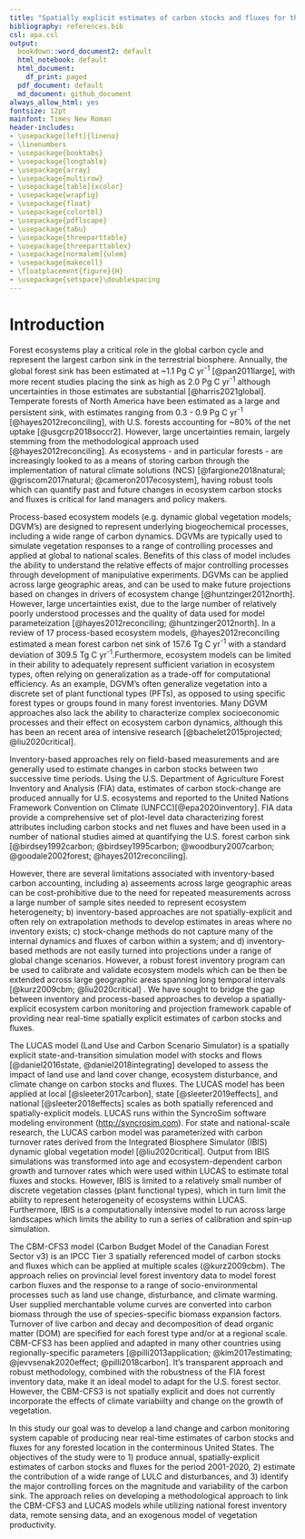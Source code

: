 ```yaml
---
title: "Spatially explicit estimates of carbon stocks and fluxes for the United States: a new approach linking the LUCAS and CBM-CFS3 models"
bibliography: references.bib
csl: apa.csl
output:
  bookdown::word_document2: default
  html_notebook: default
  html_document:
    df_print: paged
  pdf_document: default
  md_document: github_document
always_allow_html: yes
fontsize: 12pt
mainfont: Times New Roman
header-includes:
- \usepackage[left]{lineno}
- \linenumbers
- \usepackage{booktabs}
- \usepackage{longtable}
- \usepackage{array}
- \usepackage{multirow}
- \usepackage[table]{xcolor}
- \usepackage{wrapfig}
- \usepackage{float}
- \usepackage{colortbl}
- \usepackage{pdflscape}
- \usepackage{tabu}
- \usepackage{threeparttable}
- \usepackage{threeparttablex}
- \usepackage[normalem]{ulem}
- \usepackage{makecell}
- \floatplacement{figure}{H}
- \usepackage{setspace}\doublespacing
---
```


# Introduction

Forest ecosystems play a critical role in the global carbon cycle and represent the largest carbon sink in the terrestrial biosphere. Annually, the global forest sink has been estimated at \~1.1 Pg C yr^-1^ [@pan2011large], with more recent studies placing the sink as high as 2.0 Pg C yr^-1^ although uncertainties in those estimates are substantial [@harris2021global]. Temperate forests of North America have been estimated as a large and persistent sink, with estimates ranging from 0.3 - 0.9 Pg C yr^-1^ [@hayes2012reconciling], with U.S. forests accounting for \~80% of the net uptake [@usgcrp2018soccr2]. However, large uncertainties remain, largely stemming from the methodological approach used [@hayes2012reconciling]. As ecosystems - and in particular forests - are increasingly looked to as a means of storing carbon through the implementation of natural climate solutions (NCS) [@fargione2018natural; @griscom2017natural; @cameron2017ecosystem], having robust tools which can quantify past and future changes in ecosystem carbon stocks and fluxes is critical for land managers and policy makers.

Process-based ecosystem models (e.g. dynamic global vegetation models; DGVM's) are designed to represent underlying biogeochemical processes, including a wide range of carbon dynamics. DGVMs are typically used to simulate vegetation responses to a range of controlling processes and applied at global to national scales. Benefits of this class of model includes the ability to understand the relative effects of major controlling processes through development of manipulative experiments. DGVMs can be applied across large geographic areas, and can be used to make future projections based on changes in drivers of ecosystem change [@huntzinger2012north]. However, large uncertainties exist, due to the large number of relatively poorly understood processes and the quality of data used for model parameteization [@hayes2012reconciling; @huntzinger2012north]. In a review of 17 process-based ecosystem models, @hayes2012reconciling estimated a mean forest carbon net sink of 157.6 Tg C yr^-1^ with a standard deviation of 309.5 Tg C yr^-1^.Furthermore, ecosystem models can be limited in their ability to adequately represent sufficient variation in ecosystem types, often relying on generalization as a trade-off for computational efficiency. As an example, DGVM's often generalize vegetation into a discrete set of plant functional types (PFTs), as opposed to using specific forest types or groups found in many forest inventories. Many DGVM approaches also lack the ability to characterize complex socioeconomic processes and their effect on ecosystem carbon dynamics, although this has been an recent area of intensive research [@bachelet2015projected; @liu2020critical].

Inventory-based approaches rely on field-based measurements and are generally used to estimate changes in carbon stocks between two successive time periods. Using the U.S. Department of Agriculture Forest Inventory and Analysis (FIA) data, estimates of carbon stock-change are produced annually for U.S. ecosystems and reported to the United Nations Framework Convention on Climate (UNFCC)[@epa2020inventory]. FIA data provide a comprehensive set of plot-level data characterizing forest attributes including carbon stocks and net fluxes and have been used in a number of national studies aimed at quantifying the U.S. forest carbon sink [@birdsey1992carbon; @birdsey1995carbon; @woodbury2007carbon; @goodale2002forest; @hayes2012reconciling].

However, there are several limitations associated with inventory-based carbon accounting, including a) asseements across large geographic areas can be cost-prohibitive due to the need for repeated measurements across a large number of sample sites needed to represent ecosystem heterogeneity; b) inventory-based approaches are not spatially-explicit and often rely on extrapolation methods to develop estimates in areas where no inventory exists; c) stock-change methods do not capture many of the internal dynamics and fluxes of carbon within a system; and d) inventory-based methods are not easily turned into projections under a range of global change scenarios. However, a robust forest inventory program can be used to calibrate and validate ecosystem models which can be then be extended across large geographic areas spanning long temporal intervals [@kurz2009cbm; @liu2020critical] . We have sought to bridge the gap between inventory and process-based approaches to develop a spatially-explicit ecosystem carbon monitoring and projection framework capable of providing near real-time spatially explicit estimates of carbon stocks and fluxes.

The LUCAS model (Land Use and Carbon Scenario Simulator) is a spatially explicit state-and-transition simulation model with stocks and flows [@daniel2016state, @daniel2018integrating] developed to assess the impact of land use and land cover change, ecosystem disturbance, and climate change on carbon stocks and fluxes. The LUCAS model has been applied at local [@sleeter2017carbon], state [@sleeter2019effects], and national [@sleeter2018effects] scales as both spatially referenced and spatially-explicit models. LUCAS runs within the SyncroSim software modeling environment (<http://syncrosim.com>). For state and national-scale research, the LUCAS carbon model was parameterized with carbon turnover rates derived from the Integrated Biosphere Simulator (IBIS) dynamic global vegetation model [@liu2020critical]. Output from IBIS simulations was transformed into age and ecosystem-dependent carbon growth and turnover rates which were used within LUCAS to estimate total fluxes and stocks. However, IBIS is limited to a relatively small number of discrete vegetation classes (plant functional types), which in turn limit the ability to represent heterogeneity of ecosystems within LUCAS. Furthermore, IBIS is a computationally intensive model to run across large landscapes which limits the ability to run a series of calibration and spin-up simulation.

The CBM-CFS3 model (Carbon Budget Model of the Canadian Forest Sector v3) is an IPCC Tier 3 spatially referenced model of carbon stocks and fluxes which can be applied at multiple scales (@kurz2009cbm). The approach relies on provincial level forest inventory data to model forest carbon fluxes and the response to a range of socio-environmental processes such as land use change, disturbance, and climate warming. User supplied merchantable volume curves are converted into carbon biomass through the use of species-specific biomass expansion factors. Turnover of live carbon and decay and decomposition of dead organic matter (DOM) are specified for each forest type and/or at a regional scale. CBM-CFS3 has been applied and adapted in many other countries using regionally-specific parameters [@pilli2013application; @kim2017estimating; @jevvsenak2020effect; @pilli2018carbon]. It's transparent approach and robust methodology, combined with the robustness of the FIA forest inventory data, make it an ideal model to adapt for the U.S. forest sector. However, the CBM-CFS3 is not spatially explicit and does not currently incorporate the effects of climate variabiilty and change on the growth of vegetation.

In this study our goal was to develop a land change and carbon monitoring system capable of producing near real-time estimates of carbon stocks and fluxes for any forested location in the conterminous United States. The objectives of the study were to 1) produce annual, spatially-explicit estimates of carbon stocks and fluxes for the period 2001-2020, 2) estimate the contribution of a wide range of LULC and disturbances, and 3) identify the major controlling forces on the magnitude and variability of the carbon sink. The approach relies on developing a methodological approach to link the CBM-CFS3 and LUCAS models while utilizing national forest inventory data, remote sensing data, and an exogenous model of vegetation productivity.
